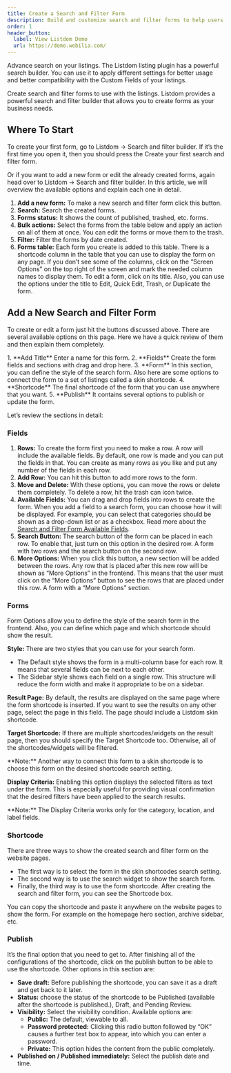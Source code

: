 ```yaml
---
title: Create a Search and Filter Form
description: Build and customize search and filter forms to help users find listings.
order: 1
header_button:
  label: View Listdom Demo
  url: https://demo.webilia.com/
---
```



Advance search on your listings. The Listdom listing plugin has a powerful search builder. You can use it to apply different settings for better usage and better compatibility with the Custom Fields of your listings.

Create search and filter forms to use with the listings. Listdom provides a powerful search and filter builder that allows you to create forms as your business needs.

## Where To Start

To create your first form, go to Listdom → Search and filter builder. If it’s the first time you open it, then you should press the Create your first search and filter form.

Or if you want to add a new form or edit the already created forms, again head over to Listdom → Search and filter builder. In this article, we will overview the available options and explain each one in detail.

1. **Add a new form:** To make a new search and filter form click this button.
2. **Search:** Search the created forms.
3. **Forms status:** It shows the count of published, trashed, etc. forms.
4. **Bulk actions:** Select the forms from the table below and apply an action on all of them at once. You can edit the forms or move them to the trash.
5. **Filter:** Filter the forms by date created.
6. **Forms table:** Each form you create is added to this table. There is a shortcode column in the table that you can use to display the form on any page. If you don’t see some of the columns, click on the “Screen Options” on the top right of the screen and mark the needed column names to display them. To edit a form, click on its title. Also, you can use the options under the title to Edit, Quick Edit, Trash, or Duplicate the form.

## Add a New Search and Filter Form

To create or edit a form just hit the buttons discussed above. There are several available options on this page. Here we have a quick review of them and then explain them completely.

<Steps>
1. **Add Title**  
   Enter a name for this form.
2. **Fields**  
   Create the form fields and sections with drag and drop here.
3. **Form**  
   In this section, you can define the style of the search form. Also here are some options to connect the form to a set of listings called a skin shortcode.
4. **Shortcode**  
   The final shortcode of the form that you can use anywhere that you want.
5. **Publish**  
   It contains several options to publish or update the form.
</Steps>

Let’s review the sections in detail:

### Fields

1. **Rows:** To create the form first you need to make a row. A row will include the available fields. By default, one row is made and you can put the fields in that. You can create as many rows as you like and put any number of the fields in each row.
2. **Add Row:** You can hit this button to add more rows to the form.
3. **Move and Delete:** With these options, you can move the rows or delete them completely. To delete a row, hit the trash can icon twice.
4. **Available Fields:** You can drag and drop fields into rows to create the form. When you add a field to a search form, you can choose how it will be displayed. For example, you can select that categories should be shown as a drop-down list or as a checkbox. Read more about the [Search and Filter Form Available Fields](./search-and-filter-form-available-fields.mdx).
5. **Search Button:** The search button of the form can be placed in each row. To enable that, just turn on this option in the desired row.
A form with two rows and the search button on the second row.
6. **More Options:** When you click this button, a new section will be added between the rows. Any row that is placed after this new row will be shown as “More Options” in the frontend. This means that the user must click on the “More Options” button to see the rows that are placed under this row.
A form with a “More Options” section.

### Forms

Form Options allow you to define the style of the search form in the frontend. Also, you can define which page and which shortcode should show the result.

**Style:** There are two styles that you can use for your search form.

- The Default style shows the form in a multi-column base for each row. It means that several fields can be next to each other.
- The Sidebar style shows each field on a single row. This structure will reduce the form width and make it appropriate to be on a sidebar.

**Result Page:** By default, the results are displayed on the same page where the form shortcode is inserted. If you want to see the results on any other page, select the page in this field. The page should include a Listdom skin shortcode.

**Target Shortcode:** If there are multiple shortcodes/widgets on the result page, then you should specify the Target Shortcode too. Otherwise, all of the shortcodes/widgets will be filtered.

<Aside type="note">
**Note:** Another way to connect this form to a skin shortcode is to choose this form on the desired shortcode search setting.
</Aside>

**Display Criteria:** Enabling this option displays the selected filters as text under the form. This is especially useful for providing visual confirmation that the desired filters have been applied to the search results.

<Aside type="note">
**Note:** The Display Criteria works only for the category, location, and label fields.
</Aside>

### Shortcode

There are three ways to show the created search and filter form on the website pages.

- The first way is to select the form in the skin shortcodes search setting.
- The second way is to use the search widget to show the search form.
- Finally, the third way is to use the form shortcode. After creating the search and filter form, you can see the Shortcode box.

You can copy the shortcode and paste it anywhere on the website pages to show the form. For example on the homepage hero section, archive sidebar, etc.

### Publish

It’s the final option that you need to get to. After finishing all of the configurations of the shortcode, click on the publish button to be able to use the shortcode. Other options in this section are:

- **Save draft:** Before publishing the shortcode, you can save it as a draft and get back to it later.
- **Status:** choose the status of the shortcode to be Published (available after the shortcode is published.), Draft, and Pending Review.
- **Visibility:** Select the visibility condition. Available options are:
  - **Public:** The default, viewable to all.
  - **Password protected:** Clicking this radio button followed by “OK” causes a further text box to appear, into which you can enter a password.
  - **Private:** This option hides the content from the public completely.
- **Published on / Published immediately:** Select the publish date and time.

